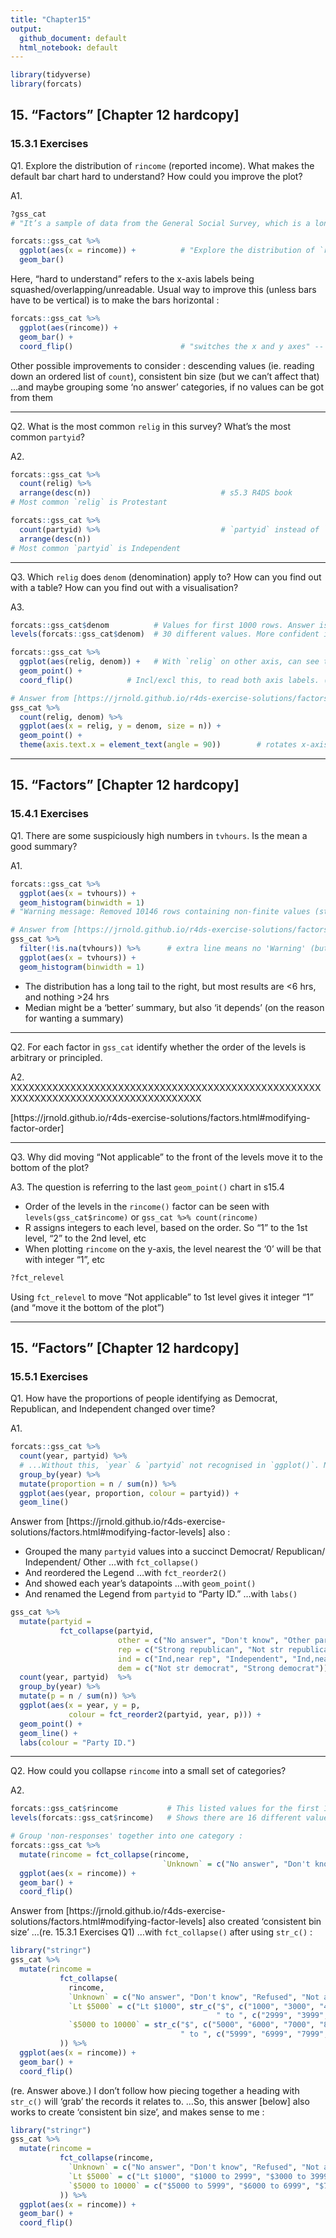 ```yaml
---
title: "Chapter15"
output:
  github_document: default
  html_notebook: default
---
```


```r
library(tidyverse)
library(forcats)
```


## 15. "Factors" [Chapter 12 hardcopy]
### 15.3.1 Exercises

Q1.
Explore the distribution of `rincome` (reported income).
What makes the default bar chart hard to understand?
How could you improve the plot?

A1.
```r
?gss_cat
# "It’s a sample of data from the General Social Survey, which is a long-running US survey" -- s15.3 R4DS book

forcats::gss_cat %>%
  ggplot(aes(x = rincome)) +          # "Explore the distribution of `rincome`" per Q1.
  geom_bar()
```

Here, "hard to understand" refers to the x-axis labels being squashed/overlapping/unreadable. Usual way to improve this (unless bars have to be vertical) is to make the bars horizontal :
```r
forcats::gss_cat %>%
  ggplot(aes(rincome)) +
  geom_bar() +
  coord_flip()                        # "switches the x and y axes" -- s3.9 R4DS book
```

Other possible improvements to consider : descending values (ie. reading down an ordered list of `count`), consistent bin size (but we can't affect that) ...and maybe grouping some 'no answer' categories, if no values can be got from them

-----------

Q2.
What is the most common `relig` in this survey?
What’s the most common `partyid`?

A2.
```r
forcats::gss_cat %>%
  count(relig) %>%
  arrange(desc(n))                             # s5.3 R4DS book
# Most common `relig` is Protestant

forcats::gss_cat %>%
  count(partyid) %>%                           # `partyid` instead of `relig`
  arrange(desc(n))
# Most common `partyid` is Independent
```

-----------

Q3.
Which `relig` does `denom` (denomination) apply to?
How can you find out with a table?
How can you find out with a visualisation?

A3.
```r
forcats::gss_cat$denom          # Values for first 1000 rows. Answer is Protestant?
levels(forcats::gss_cat$denom)  # 30 different values. More confident in answer of Protestant

forcats::gss_cat %>%
  ggplot(aes(relig, denom)) +   # With `relig` on other axis, can see the mapping. Protestant
  geom_point() +
  coord_flip()            # Incl/excl this, to read both axis labels. (Q implied only 1 answer)

# Answer from [https://jrnold.github.io/r4ds-exercise-solutions/factors.html#general-social-survey] displays quantities as size, but its most useful feature is rotation of labels on the x-axis (so not necessary to keep 'flipping') :
gss_cat %>%
  count(relig, denom) %>%
  ggplot(aes(x = relig, y = denom, size = n)) +
  geom_point() +
  theme(axis.text.x = element_text(angle = 90))        # rotates x-axis labels by 90dg
```


-----------

## 15. "Factors" [Chapter 12 hardcopy]
### 15.4.1 Exercises
  
Q1. There are some suspiciously high numbers in `tvhours`. Is the mean a good summary?

A1.
```r
forcats::gss_cat %>%
  ggplot(aes(x = tvhours)) +
  geom_histogram(binwidth = 1)
# "Warning message: Removed 10146 rows containing non-finite values (stat_bin)""

# Answer from [https://jrnold.github.io/r4ds-exercise-solutions/factors.html#modifying-factor-order] :
gss_cat %>%
  filter(!is.na(tvhours)) %>%      # extra line means no 'Warning' (but same chart)
  ggplot(aes(x = tvhours)) +
  geom_histogram(binwidth = 1)
```

* The distribution has a long tail to the right, but most results are <6 hrs, and nothing >24 hrs
* Median might be a 'better' summary, but also 'it depends' (on the reason for wanting a summary)

-----------

Q2. For each factor in `gss_cat` identify whether the order of the levels is arbitrary or principled.

A2.
XXXXXXXXXXXXXXXXXXXXXXXXXXXXXXXXXXXXXXXXXXXXXXXXXXXXXXXXXXXXXXXXXXXXXXXXXXXXXXXXXXXX

[https://jrnold.github.io/r4ds-exercise-solutions/factors.html#modifying-factor-order]

-----------

Q3. Why did moving “Not applicable” to the front of the levels move it to the bottom of the plot?

A3.
The question is referring to the last `geom_point()` chart in s15.4

* Order of the levels in the `rincome()` factor can be seen with `levels(gss_cat$rincome)` or `gss_cat %>% count(rincome)`
* R assigns integers to each level, based on the order. So "1" to the 1st level, "2" to the 2nd level, etc
* When plotting `rincome` on the y-axis, the level nearest the '0' will be that with integer "1", etc

```r
?fct_relevel
```

Using `fct_relevel` to move "Not applicable" to 1st level gives it integer "1" (and "move it the bottom of the plot")


-----------

## 15. "Factors" [Chapter 12 hardcopy]
### 15.5.1 Exercises

Q1. How have the proportions of people identifying as Democrat, Republican, and Independent changed over time?

A1.
```r
forcats::gss_cat %>% 
  count(year, partyid) %>%
  # ...Without this, `year` & `partyid` not recognised in `ggplot()`. Not sure why
  group_by(year) %>%
  mutate(proportion = n / sum(n)) %>%
  ggplot(aes(year, proportion, colour = partyid)) +
  geom_line()
```

Answer from [https://jrnold.github.io/r4ds-exercise-solutions/factors.html#modifying-factor-levels] also :

* Grouped the many `partyid` values into a succinct Democrat/ Republican/ Independent/ Other ...with `fct_collapse()`
* And reordered the Legend ...with `fct_reorder2()`
* And showed each year's datapoints ...with `geom_point()`
* And renamed the Legend from `partyid` to "Party ID." ...with `labs()`
```r
gss_cat %>% 
  mutate(partyid = 
           fct_collapse(partyid,
                        other = c("No answer", "Don't know", "Other party"),
                        rep = c("Strong republican", "Not str republican"),
                        ind = c("Ind,near rep", "Independent", "Ind,near dem"),
                        dem = c("Not str democrat", "Strong democrat"))) %>%
  count(year, partyid)  %>%
  group_by(year) %>%
  mutate(p = n / sum(n)) %>%
  ggplot(aes(x = year, y = p,
             colour = fct_reorder2(partyid, year, p))) +
  geom_point() +
  geom_line() +
  labs(colour = "Party ID.")
```



-----------

Q2.
How could you collapse `rincome` into a small set of categories?

A2.
```r
forcats::gss_cat$rincome           # This listed values for the first 1000 rows
levels(forcats::gss_cat$rincome)   # Shows there are 16 different values in total

# Group 'non-responses' together into one category :
forcats::gss_cat %>%
  mutate(rincome = fct_collapse(rincome,
                                  `Unknown` = c("No answer", "Don't know", "Refused", "Not applicable"))) %>%
  ggplot(aes(x = rincome)) +
  geom_bar() + 
  coord_flip()
```


Answer from [https://jrnold.github.io/r4ds-exercise-solutions/factors.html#modifying-factor-levels] also created 'consistent bin size' ...(re. 15.3.1 Exercises Q1) ...with `fct_collapse()` after using `str_c()` :
```r
library("stringr")
gss_cat %>%
  mutate(rincome = 
           fct_collapse(
             rincome,
             `Unknown` = c("No answer", "Don't know", "Refused", "Not applicable"),
             `Lt $5000` = c("Lt $1000", str_c("$", c("1000", "3000", "4000"),
                                              " to ", c("2999", "3999", "4999"))),
             `$5000 to 10000` = str_c("$", c("5000", "6000", "7000", "8000"),
                                      " to ", c("5999", "6999", "7999", "9999"))
           )) %>%
  ggplot(aes(x = rincome)) +
  geom_bar() + 
  coord_flip()
```


(re. Answer above.) I don't follow how piecing together a heading with `str_c()` will 'grab' the records it relates to. ...So, this answer [below] also works to create 'consistent bin size', and makes sense to me :
```r
library("stringr")
gss_cat %>%
  mutate(rincome = 
           fct_collapse(rincome,
             `Unknown` = c("No answer", "Don't know", "Refused", "Not applicable"),
             `Lt $5000` = c("Lt $1000", "$1000 to 2999", "$3000 to 3999", "$4000 to 4999"),
             `$5000 to 10000` = c("$5000 to 5999", "$6000 to 6999", "$7000 to 7999", "$8000 to 9999")
           )) %>%
  ggplot(aes(x = rincome)) +
  geom_bar() + 
  coord_flip()
```



